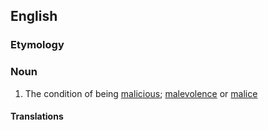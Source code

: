 ==English==

===Etymology===
{{suffix|en|malicious|ness}}

===Noun===
{{en-noun|~|es}}

# The condition of being [[malicious]]; [[malevolence]] or [[malice]]

====Translations====
{{trans-see|maliciousness|malevolence}}